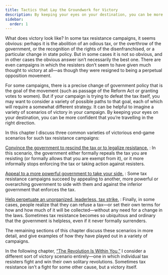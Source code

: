 ```yaml
---
title: Tactics that Lay the Groundwork for Victory
description: By keeping your eyes on your destination, you can be more confident that you’re travelling in the right direction.
sidebar:
  order: 1
---
```

What does victory look like?
In some tax resistance campaigns, it seems obvious: perhaps it is the abolition of an odious tax, or the overthrow of the government, or the recognition of the rights of the disenfranchised, or a particular change in state policy.
But in some cases it is not so obvious, and in other cases the obvious answer isn’t necessarily the best one.
There are even campaigns in which the resisters don’t seem to have given much thought to victory at all—as though they were resigned to being a perpetual opposition movement.

For some campaigns, there is a precise change of government policy that is the goal of the movement (such as passage of the Reform Act or granting votes to women).
But if your campaign is trying to defeat the tax itself, you may want to consider a variety of possible paths to that goal, each of which will require a somewhat different strategy.
It can be helpful to imagine a variety of scenarios of victory in your campaign.
By keeping your eyes on your destination, you can be more confident that you’re travelling in the right direction.

In this chapter I discuss three common varieties of victorious end-game scenarios for such tax resistance campaigns:

[Convince the government to rescind the tax or to legalize resistance.](../convincegovernmenttorescindtax/)
: In this scenario, the government either formally repeals the tax you are resisting (or formally allows that you are exempt from it), or it more informally stops enforcing the tax or taking action against resisters.

[Appeal to a more powerful government to take your side.](../appealtoamorepowerfulgovernment/)
: Some tax resistance campaigns succeed by appealing to another, more powerful or overarching government to side with them and against the inferior government that enforces the tax.

[Help perpetuate an unorganized, leaderless, tax strike.](../perpetuatealeaderlesstaxstrike/)
: Finally, in some cases, people realize that they can refuse a tax—or set their own terms for how and how much of it will be collected—without any need for a change in the laws.
  Sometimes tax resistance becomes so ubiquitous and ordinary that the government is helpless, even if it never formally surrenders.

The remaining sections of this chapter discuss these scenarios in more detail, and give examples of how they have played out in a variety of campaigns.

In the following chapter, [“The Revolution Is Within You,”](../../therevolutioniswithinyou/introduction/) I consider a different sort of victory scenario entirely—one in which individual tax resisters fight and win their own solitary revolutions.
Sometimes tax resistance isn’t a fight for some other cause, but a victory itself.
